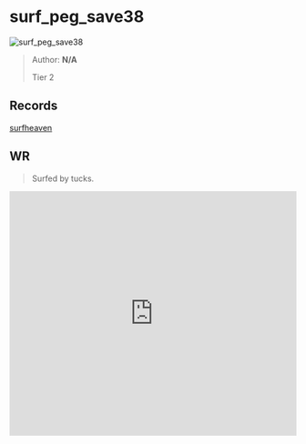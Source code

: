 
# surf_peg_save38

![surf_peg_save38](https://raw.githubusercontent.com/Sayt123/SurfMapPics/Maps-and-bonuses/csgo/surf_peg_save38.jpg)

> Author: **N/A**
>
> Tier 2

## Records

[surfheaven](https://surfheaven.eu/map/surf_peg_save38)

## WR

> Surfed by tucks.

<iframe
width="100%"
height="430"
src="https://www.youtube.com/embed/Be27tUM1FJI"
frameborder="0"
allow="accelerometer; autoplay; clipboard-write; encrypted-media; gyroscope; picture-in-picture"
allowFullScreen
/>

```md

[Surf Timer] - comedyshortsgamer finished in 00:27:94 (WR -00:00:15). Improving by 00:00:37
[Surf Timer] - comedyshortsgamer beat the map record! Rank: 1/4264

Previous WR holder: joshua


```
                